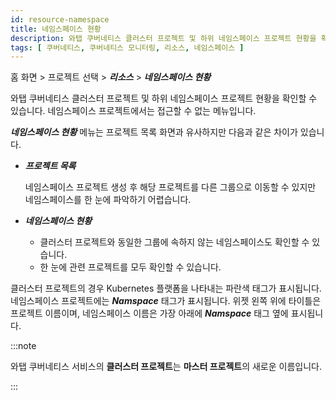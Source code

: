```yaml
---
id: resource-namespace
title: 네임스페이스 현황
description: 와탭 쿠버네티스 클러스터 프로젝트 및 하위 네임스페이스 프로젝트 현황을 확인할 수 있습니다.
tags: [ 쿠버네티스, 쿠버네티스 모니터링, 리소스, 네임스페이스 ]
---
```


홈 화면 > 프로젝트 선택 > ***리소스*** > ***네임스페이스 현황***

와탭 쿠버네티스 클러스터 프로젝트 및 하위 네임스페이스 프로젝트 현황을 확인할 수 있습니다. 네임스페이스 프로젝트에서는 접근할 수 없는 메뉴입니다. 

***네임스페이스 현황*** 메뉴는 프로젝트 목록 화면과 유사하지만 다음과 같은 차이가 있습니다.

* ***프로젝트 목록***
  
  네임스페이스 프로젝트 생성 후 해당 프로젝트를 다른 그룹으로 이동할 수 있지만 네임스페이스를 한 눈에 파악하기 어렵습니다.

* ***네임스페이스 현황***

  * 클러스터 프로젝트와 동일한 그룹에 속하지 않는 네임스페이스도 확인할 수 있습니다.
  * 한 눈에 관련 프로젝트를 모두 확인할 수 있습니다.

클러스터 프로젝트의 경우 Kubernetes 플랫폼을 나타내는 <span class='normal'>파란색</span> 태그가 표시됩니다. 네임스페이스 프로젝트에는 ***Namspace*** 태그가 표시됩니다. 위젯 왼쪽 위에 타이틀은 프로젝트 이름이며, 네임스페이스 이름은 가장 아래에 ***Namspace*** 태그 옆에 표시됩니다.

:::note

와탭 쿠버네티스 서비스의 **클러스터 프로젝트**는 **마스터 프로젝트**의 새로운 이름입니다.

:::